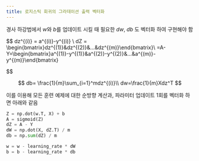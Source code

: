 ```yaml
---
title: 로지스틱 회귀의 그라데이션 출력 벡터화
---
```


경사 하강법에서 $w$와 $b$를 업데이트 시킬 때 필요한 $dw$, $db$ 도 벡터화 하여 구현해야 함

$$
dz^{(i)} = a^{(i)}-y^{(i)} \\
dZ = \begin{bmatrix}dz^{(1)}&dz^{(2)}&...&dz^{(m)}\end{bmatrix}\\
=A-Y=\begin{bmatrix}a^{(1)}-y^{(1)}&a^{(2)}-y^{(2)}&...&a^{(m)}-y^{(m)}\end{bmatrix}

$$

$$
db= \frac{1}{m}\sum_{i=1}^mdz^{(i)}\\
dw=\frac{1}{m}Xdz^T
$$

이를 이용해 모든 훈련 예제에 대한 순방향 계산과, 파라미터 업데이트 1회를 벡터화 하면 아래와 같음

```python
Z = np.dot(w.T, X) + b
A = sigmoid(Z)
dZ = A - Y
dW = np.dot(X, dZ.T) / m
db = np.sum(dZ) / m

w = w - learning_rate * dW
b = b - learning_rate * db
```